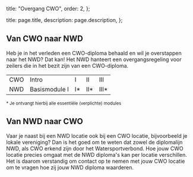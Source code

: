   title: "Overgang CWO",
  order: 2,
};

  title: page.title,
  description: page.description,
};

## Van CWO naar NWD

Heb je in het verleden een CWO-diploma behaald en wil je overstappen naar het
NWD? Dat kan! Het NWD hanteert een overgangsregeling voor zeilers die in het
bezit zijn van een CWO-diploma.

<table className="table-fixed">
  <tbody>
    <tr>
      <td className="font-medium">CWO</td>
      <td>Intro</td>
      <td>I</td>
      <td>II</td>
      <td>III</td>
    </tr>
    <tr>
      <td className="font-medium">NWD</td>
      <td>Basismodule I</td>
      <td>I*</td>
      <td>II*</td>
      <td>III*</td>
    </tr>
  </tbody>
</table>

<sup>\* Je ontvangt hierbij alle essentiële (verplichte) modules</sup>

## Van NWD naar CWO

Vaar je naast bij een NWD locatie ook bij een CWO locatie, bijvoorbeeld je
lokale vereniging? Dan is het goed om te weten dat zowel de diplomalijn NWD, als
CWO erkend zijn door het Watersportverbond. Hoe jouw CWO locatie precies omgaat
met de NWD diploma's kan per locatie verschillen. Het is daarom verstandig om
contact op te nemen met jouw CWO locatie om te vragen hoe zij jouw NWD diploma
waarderen.

